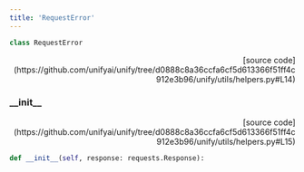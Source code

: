 ```yaml
---
title: 'RequestError'
---
```


```python
class RequestError
```

<p align="right">[source code](https://github.com/unifyai/unify/tree/d0888c8a36ccfa6cf5d613366f51ff4c912e3b96/unify/utils/helpers.py#L14)</p>



### \_\_init\_\_

<p align="right">[source code](https://github.com/unifyai/unify/tree/d0888c8a36ccfa6cf5d613366f51ff4c912e3b96/unify/utils/helpers.py#L15)</p>

```python
def __init__(self, response: requests.Response):
```


